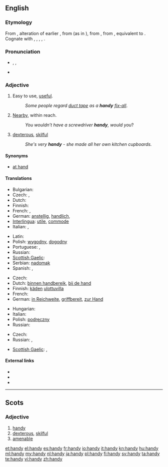 {{also|Handy}}
==English==

===Etymology===
{{rfscript|Gothic}}
From {{etyl|enm}}, alteration of earlier {{term|hendi||handy, skillful|lang=enm}}, from {{etyl|ang}} {{term|hendig|hendiġ|skillful|lang=ang}} (as in {{term|listhendig|listhendiġ|skilled in art|lang=ang}}), from {{proto|Germanic|handugaz|handy, skillful, nimble|lang=en}}, from {{proto|Germanic|title=|handuz|hand|lang=en}}, equivalent to {{suffix|hand|y}}. Cognate with {{etyl|gml|-}} {{term|handich||skillful, apt|lang=gml}}, {{etyl|gmh|-}} {{term|handec|lang=gmh}}, {{term|hendec||manual, hand-held|lang=gmh}}, {{etyl|non|-}} {{term|hǫndugr||sc=Latinx|efficient|lang=non}}, {{etyl|got|-}} {{term|||tr=handugs|wise, clever|lang=got}}.

===Pronunciation===
* {{enPR|hăn'di}}, {{IPA|/ˈhæn.di/}}, {{SAMPA|/"h{n.di/}}
* {{audio|En-us-handy.ogg|Audio (US)}}
*: {{rhymes|ændi}}

===Adjective===
{{en-adj|handier|handiest}}

# Easy to use, [[useful]].
#: ''Some people regard [[duct tape]] as a '''handy''' [[fix-all]]''.
# [[nearby|Nearby]], within reach.
#: ''You wouldn’t have a screwdriver '''handy''', would you''?
# {{dialect}} [[dexterous]], [[skilful]]
#: ''She's very '''handy''' - she made all her own kitchen cupboards.''

====Synonyms====
* [[at hand]]

====Translations====
{{trans-top|easy to use}}
* Bulgarian: {{t+|bg|полезен|m}}
* Czech: {{t-|cs|praktický}},  {{t-|cs|užitečný}}
* Dutch: {{t+|nl|handig}}
* Finnish: {{t+|fi|kätevä}}
* French: {{t+|fr|pratique}}, {{t+|fr|commode}}
* German: [[anstellig]], [[handlich]],  {{t+|de|praktisch}}
* [[Interlingua]]: [[utile]], [[commode]]
* Italian: {{t+|it|utile}}, {{t+|it|pratico}}
{{trans-mid}}
* Latin: {{t-|la|utilis}}
* Polish: [[wygodny]], [[dogodny]]
* Portuguese: {{t+|pt|útil}}, {{t+|pt|prático}}
* Russian: {{t+|ru|удобный}}
* [[Scottish Gaelic]]: {{t-|gd|goireasach|xs=Scottish Gaelic}}
* Serbian: [[nadomak]]
* Spanish: {{t+|es|práctico}}, {{t-|es|hábil}}
{{trans-bottom}}

{{trans-top|within reach}}
* Czech: {{t-|cs|po ruce}}
* Dutch: [[binnen handbereik]], [[bij de hand]]
* Finnish: [[käsi|käden]] [[ulottuvilla]]
* French: {{t|fr|à portée de main}}
* German: [[in Reichweite]], [[griffbereit]], [[zur Hand]]
{{trans-mid}}
* Hungarian: {{t|hu|kéznél}}
* Italian: {{t+|it|comodo}}
* Polish: [[podręczny]]
* Russian: {{t|ru|под рукой}}
{{trans-bottom}}

{{trans-top|dexterous}}
* Czech: {{t-|cs|šikovný}}
* Russian: {{t|ru|ловкий}},  {{t|ru|искусный}}
{{trans-mid}}
* [[Scottish Gaelic]]: {{t-|gd|tapaidh|xs=Scottish Gaelic}}, {{t-|gd|deas|xs=Scottish Gaelic}}
{{trans-bottom}}

====External links====
* {{R:Webster 1913}}
* {{R:Century 1911}}
* {{R:OneLook}}

----

==Scots==

===Adjective===
{{sco-adj|hand|ier|iest}}

# [[handy#English|handy]]
# [[dexterous]], [[skilful]]
# [[amenable]] {{gloss|of an animal}}

[[et:handy]]
[[el:handy]]
[[es:handy]]
[[fr:handy]]
[[io:handy]]
[[it:handy]]
[[kn:handy]]
[[hu:handy]]
[[ml:handy]]
[[my:handy]]
[[nl:handy]]
[[ja:handy]]
[[pl:handy]]
[[fi:handy]]
[[sv:handy]]
[[ta:handy]]
[[te:handy]]
[[vi:handy]]
[[zh:handy]]